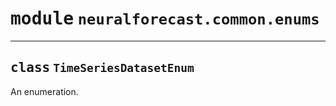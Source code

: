 



# <kbd>module</kbd> `neuralforecast.common.enums`






---



## <kbd>class</kbd> `TimeSeriesDatasetEnum`
An enumeration. 





